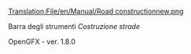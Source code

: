 [[Translation:File/en/Manual/Road constructionnew.png]]


Barra degli strumenti ''Costruzione strade''

OpenGFX - ver. 1.8.0